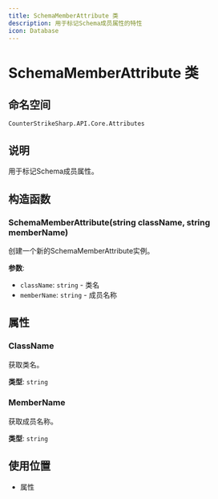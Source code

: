 ```yaml
---
title: SchemaMemberAttribute 类
description: 用于标记Schema成员属性的特性
icon: Database
---
```


# SchemaMemberAttribute 类

## 命名空间
`CounterStrikeSharp.API.Core.Attributes`

## 说明
用于标记Schema成员属性。

## 构造函数

### SchemaMemberAttribute(string className, string memberName)
创建一个新的SchemaMemberAttribute实例。

**参数**:
- `className`: `string` - 类名
- `memberName`: `string` - 成员名称

## 属性

### ClassName
获取类名。

**类型**: `string`

### MemberName
获取成员名称。

**类型**: `string`

## 使用位置
- 属性 